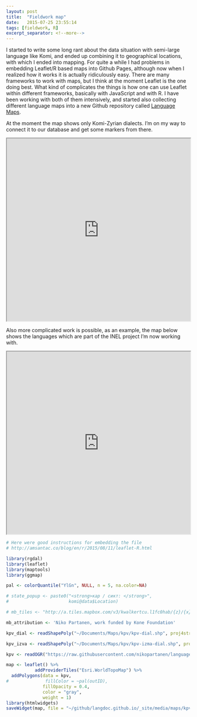 ```yaml
---
layout: post
title:  "Fieldwork map"
date:   2015-07-25 23:55:14
tags: [fieldwork, R]
excerpt_separator: <!--more-->
---
```


I started to write some long rant about the data situation with semi-large language like Komi, and ended up combining it to geographical locations, with which I ended into mapping. For quite a while I had problems in embedding Leaflet/R based maps into Github Pages, although now when I realized how it works it is actually ridiculously easy. There are many frameworks to work with maps, but I think at the moment Leaflet is the one doing best. What kind of complicates the things is how one can use Leaflet within different frameworks, basically with JavaScript and with R. I have been working with both of them intensively, and started also collecting different language maps into a new Github repository called [Language Maps](http://github.com/nikopartanen/language_maps/).<!--more-->

At the moment the map shows only Komi-Zyrian dialects. I'm on my way to connect it to our database and get some markers from there.

<iframe width="100%" height="500" src="http://nikopartanen.github.io/language_maps/kpv_dial.html"><i>just testing here</i></iframe>

Also more complicated work is possible, as an example, the map below shows the languages which are part of the INEL project I'm now working with.

<iframe width="100%" height="500" src="http://nikopartanen.github.io/language_maps/language_maps_inel_osm.html"><i>just testing here</i></iframe>

```r

# Here were good instructions for embedding the file
# http://amsantac.co/blog/en/r/2015/08/11/leaflet-R.html

library(rgdal)
library(leaflet)
library(maptools)
library(ggmap)

pal <- colorQuantile("YlGn", NULL, n = 5, na.color=NA)

# state_popup <- paste0("<strong>кар / сикт: </strong>", 
#                       komi@data$Location)

# mb_tiles <- "http://a.tiles.mapbox.com/v3/kwalkertcu.l1fc0hab/{z}/{x}/{y}.png"

mb_attribution <- 'Niko Partanen, work funded by Kone Foundation'

kpv_dial <- readShapePoly("~/Documents/Maps/kpv/kpv-dial.shp", proj4string = CRS("+proj=longlat +ellps=WGS84 +datum=WGS84 +no_defs"))

kpv_izva <- readShapePoly("~/Documents/Maps/kpv/kpv-izma-dial.shp", proj4string = CRS("+proj=longlat +ellps=WGS84 +datum=WGS84 +no_defs"))

kpv <- readOGR("https://raw.githubusercontent.com/nikopartanen/language_maps/master/geojson/kpv.geojson", "OGRGeoJSON")

map <- leaflet() %>%
           addProviderTiles("Esri.WorldTopoMap") %>%
  addPolygons(data = kpv,
#              fillColor = ~pal(outID), 
              fillOpacity = 0.4, 
              color = "gray", 
              weight = 1)
library(htmlwidgets)
saveWidget(map, file = "~/github/langdoc.github.io/_site/media/maps/kpv_dial.html", selfcontained = T)
```

